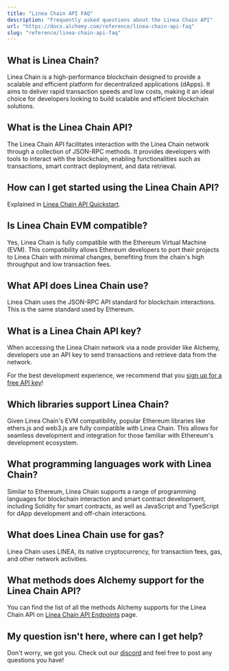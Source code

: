 ```yaml
---
title: "Linea Chain API FAQ"
description: "Frequently asked questions about the Linea Chain API"
url: "https://docs.alchemy.com/reference/linea-chain-api-faq"
slug: "reference/linea-chain-api-faq"
---
```



## What is Linea Chain?

Linea Chain is a high-performance blockchain designed to provide a scalable and efficient platform for decentralized applications (dApps). It aims to deliver rapid transaction speeds and low costs, making it an ideal choice for developers looking to build scalable and efficient blockchain solutions.

## What is the Linea Chain API?

The Linea Chain API facilitates interaction with the Linea Chain network through a collection of JSON-RPC methods. It provides developers with tools to interact with the blockchain, enabling functionalities such as transactions, smart contract deployment, and data retrieval.

## How can I get started using the Linea Chain API?

Explained in [Linea Chain API Quickstart](/reference/linea-chain-api-quickstart).

## Is Linea Chain EVM compatible?

Yes, Linea Chain is fully compatible with the Ethereum Virtual Machine (EVM). This compatibility allows Ethereum developers to port their projects to Linea Chain with minimal changes, benefiting from the chain's high throughput and low transaction fees.

## What API does Linea Chain use?

Linea Chain uses the JSON-RPC API standard for blockchain interactions. This is the same standard used by Ethereum.

## What is a Linea Chain API key?

When accessing the Linea Chain network via a node provider like Alchemy, developers use an API key to send transactions and retrieve data from the network.

For the best development experience, we recommend that you [sign up for a free API key](https://dashboard.alchemy.com/signup/)!

## Which libraries support Linea Chain?

Given Linea Chain's EVM compatibility, popular Ethereum libraries like ethers.js and web3.js are fully compatible with Linea Chain. This allows for seamless development and integration for those familiar with Ethereum's development ecosystem.

## What programming languages work with Linea Chain?

Similar to Ethereum, Linea Chain supports a range of programming languages for blockchain interaction and smart contract development, including Solidity for smart contracts, as well as JavaScript and TypeScript for dApp development and off-chain interactions.

## What does Linea Chain use for gas?

Linea Chain uses LINEA, its native cryptocurrency, for transaction fees, gas, and other network activities.

## What methods does Alchemy support for the Linea Chain API?

You can find the list of all the methods Alchemy supports for the Linea Chain API on [Linea Chain API Endpoints](/reference/linea-chain-api-endpoints) page.

## My question isn't here, where can I get help?

Don't worry, we got you. Check out our [discord](https://alchemy.com/discord) and feel free to post any questions you have!
